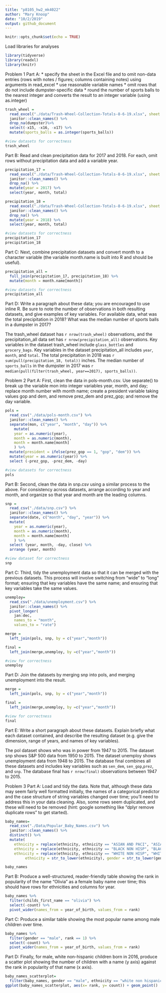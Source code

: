 ```yaml
---
title: "p8105_hw2_mk4022"
author: "Mary Knoop"
date: "10/2/2019"
output: github_document
---
```


```r
knitr::opts_chunk$set(echo = TRUE)
```

Load libraries for analyses 
```r
library(tidyverse)
library(readxl)
library(knitr)
```

Problem 1
Part A:
* specify the sheet in the Excel file and to omit non-data entries (rows with notes / figures; columns containing notes) using arguments in read_excel
* use reasonable variable names
* omit rows that do not include dumpster-specific data
* round the number of sports balls to the nearest integer and converts the result to an integer variable (using as.integer)

```r
trash_wheel = 
  read_excel("./data/Trash-Wheel-Collection-Totals-8-6-19.xlsx", sheet = 1, skip = 1) %>% 
  janitor::clean_names() %>% 
  drop_na(dumpster)%>% 
  select(-x15, -x16, -x17) %>% 
  mutate(sports_balls = as.integer(sports_balls))

#view datasets for correctness 
trash_wheel
```


Part B:
Read and clean precipitation data for 2017 and 2018. For each, omit rows without precipitation data and add a variable year.

```r
precipitation_17 = 
  read_excel("./data/Trash-Wheel-Collection-Totals-8-6-19.xlsx", sheet = 6, skip = 1) %>% 
  janitor::clean_names() %>% 
  drop_na() %>% 
  mutate(year = 2017) %>% 
  select(year, month, total)

precipitation_18 = 
  read_excel("./data/Trash-Wheel-Collection-Totals-8-6-19.xlsx", sheet = 5, skip = 1) %>% 
  janitor::clean_names() %>% 
  drop_na() %>% 
  mutate(year = 2018) %>% 
  select(year, month, total)

#view datasets for correctness 
precipitation_17
precipitation_18
```

Part C:
Next, combine precipitation datasets and convert month to a character variable (the variable month.name is built into R and should be useful).
```r
precipitation_all = 
  full_join(precipitation_17, precipitation_18) %>% 
  mutate(month = month.name[month])

#view datasets for correctness 
precipitation_all
```

Part D: 
Write a paragraph about these data; you are encouraged to use inline R. Be sure to note the number of observations in both resulting datasets, and give examples of key variables. For available data, what was the total precipitation in 2018? What was the median number of sports balls in a dumpster in 2017?

The trash_wheel dataset has `r nrow(trash_wheel)` observations, and the precipitation_all data set has `r nrow(precipitation_all)` observations. Key variables in the dataset trash_wheel include `glass_bottles` and `grocery_bags`. Key variables in the dataset precipitation_all includes `year`, `month`, and `total`. The total precipitation in 2018 was `r sum(pull(precipitation_18, total))` inches. The median number of `sports_balls` in the dumpster in 2017 was `r median(pull(filter(trash_wheel, year==2017), sports_balls))`.

Problem 2
Part A: 
First, clean the data in pols-month.csv. Use separate() to break up the variable mon into integer variables year, month, and day; replace month number with month name; create a president variable taking values gop and dem, and remove prez_dem and prez_gop; and remove the day variable.

```r
pols =
  read_csv("./data/pols-month.csv") %>%
  janitor::clean_names() %>% 
  separate(mon, c("year", "month", "day")) %>%
    mutate(
    year = as.numeric(year),
    month = as.numeric(month),
    month = month.name[month]
    ) %>%
  mutate(president = ifelse(prez_gop == 1, "gop", "dem")) %>% 
  mutate(year = as.numeric(year)) %>% 
  select (-prez_gop, -prez_dem, -day)

#view datasets for correctness 
pols
```

Part B:
Second, clean the data in snp.csv using a similar process to the above. For consistency across datasets, arrange according to year and month, and organize so that year and month are the leading columns.

```r
snp =
  read_csv("./data/snp.csv") %>%
  janitor::clean_names() %>% 
  separate(date, c("month", "day", "year")) %>% 
  mutate(
    year = as.numeric(year),
    month = as.numeric(month),
    month = month.name[month]
    ) %>%
  select (year, month, -day, close) %>% 
  arrange (year, month)

#view dataset for correctness
snp
```

Part C: 
Third, tidy the unemployment data so that it can be merged with the previous datasets. This process will involve switching from “wide” to “long” format; ensuring that key variables have the same name; and ensuring that key variables take the same values.

```r
unemploy=
  read_csv("./data/unemployment.csv") %>% 
  janitor::clean_names() %>% 
  pivot_longer(
    jan:dec, 
    names_to = "month", 
    values_to = "rate")

merge =
  left_join(pols, snp, by = c("year","month"))

final = 
  left_join(merge,unemploy, by =c("year","month"))

#view for correctness
unemploy
```
Part D:
Join the datasets by merging snp into pols, and merging unemployment into the result.
```r
merge =
  left_join(pols, snp, by = c("year","month"))

final = 
  left_join(merge,unemploy, by =c("year","month"))

#view for correctness
final
```

Part E: 
Write a short paragraph about these datasets. Explain briefly what each dataset contained, and describe the resulting dataset (e.g. give the dimension, range of years, and names of key variables).

The pol dataset shows who was in power from 1947 to 2015. The dataset snp shows S&P 500 data from 1950 to 2015. The dataset unemploy shows unemployment data from 1948 to 2015. The database final combines all these datasets and includes key variables such as `sen_dem`, `sen_gop`,`prez`, and `snp`. The database final  has `r nrow(final)` observations between 1947 to 2015. 

Problem 3
Part A:
Load and tidy the data. Note that, although these data may seem fairly well formatted initially, the names of a categorical predictor and the case structure of string variables changed over time; you’ll need to address this in your data cleaning. Also, some rows seem duplicated, and these will need to be removed (hint: google something like “dplyr remove duplicate rows” to get started).

```r
baby_names=
  read_csv("./Data/Popular_Baby_Names.csv") %>%
  janitor::clean_names() %>%
  distinct() %>%
  mutate(
    ethnicity = replace(ethnicity, ethnicity == "ASIAN AND PACI", "ASIAN AND PACIFIC ISLANDER"),
    ethnicity = replace(ethnicity, ethnicity == "BLACK NON HISP", "BLACK NON HISPANIC"),
    ethnicity = replace(ethnicity, ethnicity == "WHITE NON HISP", "WHITE NON HISPANIC"), 
         ethnicity = str_to_lower(ethnicity), gender = str_to_lower(gender), childs_first_name = str_to_lower(childs_first_name)) 

baby_names
```

Part B:
Produce a well-structured, reader-friendly table showing the rank in popularity of the name “Olivia” as a female baby name over time; this should have rows for ethnicities and columns for year.
```r
baby_names %>%
  filter(childs_first_name == "olivia") %>%
  select(-count) %>%
  pivot_wider(names_from = year_of_birth, values_from = rank)
```


Part C: 
Produce a similar table showing the most popular name among male children over time.
```r
baby_names %>%
  filter(gender == "male", rank == 1) %>%
  select(-count) %>%
  pivot_wider(names_from = year_of_birth, values_from = rank)
```

Part D:
Finally, for male, white non-hispanic children born in 2016, produce a scatter plot showing the number of children with a name (y axis) against the rank in popularity of that name (x axis).
```r
baby_names_scatterplot=
  filter(baby_names, gender == "male", ethnicity == "white non hispanic", year_of_birth == 2016) 
ggplot(baby_names_scatterplot, aes(x= rank, y= count)) + geom_point()
```

